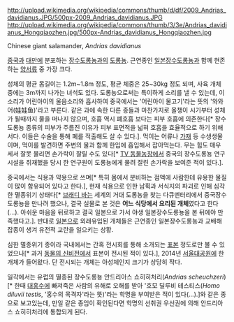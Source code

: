 http://upload.wikimedia.org/wikipedia/commons/thumb/d/df/2009_Andrias_davidianus.JPG/500px-2009_Andrias_davidianus.JPG
http://upload.wikimedia.org/wikipedia/commons/thumb/3/3e/Andrias_davidianus_Hongqiaozhen.jpg/500px-Andrias_davidianus_Hongqiaozhen.jpg

Chinese giant salamander, ''Andrias davidianus''

[[중국]]과 [[대만]]에 분포하는 [[장수도롱뇽]]과의 [[도롱뇽]]. 근연종인 [[일본장수도롱뇽]]과 함께 현존하는 [[양서류]] 중 가장 크다.

성체의 평균 몸길이는 1.2m~1.8m 정도, 평균 체중은 25~30kg 정도 되며, 사육 개체 중에는 3m까지 나가는 녀석도 있다. 도롱뇽으로써는 특이하게 소리를 낼 수 있는데, 이 소리가 어린아이의 울음소리와 흡사하여 중국에서는 '어린아이 물고기'라는 뜻의 '와와어(娃娃鱼)'라고 부른다. 같은 과에 속한 다른 종들과 마찬가지로 올챙이 시기부터 성체가 될때까지 물을 떠나지 않으며, 호흡 역시 폐호흡 보다는 피부 호흡에 의존한다[* 장수도롱뇽 종류의 피부가 주름진 이유가 피부 표면적을 넓혀 호흡을 효율적으로 하기 위해서다. 이들은 수술을 통해 폐를 적출해도 살 수 있다.]. 먹이는 어류나 [[가재]] 등 수생생물이며, 먹이를 발견하면 주변의 물과 함께 한입에 흡입해서 잡아먹는다. 무는 힘도 매우 세서 잘못 물리면 손가락이 잘릴 수도 있다[* [[TV 동물농장]]에서 중국의 장수도롱뇽 연구시설을 취재했을 당시 한 연구원이 도롱뇽에게 물려 잘린 손가락을 보여준 적이 있다.].

중국에서는 식용과 약용으로 쓰며[* 특히 몸에서 분비하는 점액에 사람한테 유용한 물질이 많이 함유되어 있다고 한다.], 현재 식용으로 인한 남획과 서식지의 파괴로 인해 심각한 멸종위기 상태다[* [[브래디 바]]는 세계의 거대 도롱뇽을 찾는 다큐멘터리에서 중국장수도롱뇽을 만나려 했으나, 결국 실물로 본 것은 '''어느 식당에서 요리된 개체'''였다고 한다(...). 아쉬운 마음을 뒤로하고 결국 일본으로 가서 야생 일본장수도롱뇽을 본 뒤에야 만족했다고.]. 반대로 [[일본]]으로 외래유입된 개체들은 근연종인 일본장수도롱뇽과 교배해 잡종이 생겨 유전적 교란을 일으키는 상황.

심한 멸종위기 종이라 국내에서는 간혹 전시회를 통해 소개되는 [[표본]] 정도로만 볼 수 있었으나[* 과거 [[동물의 신비전]]에서 표본이 전시된 적이 있다.], 2014년 [[서울대공원]]에 한 개체가 들어왔다. 단 전시되는 개체는 아성체인지 크기가 상당히 작다.

일각에서는 유럽의 멸종된 장수도롱뇽 안드리아스 쇼히히처리(''Andrias scheuchzeri'')[* 한때 [[대홍수]]에 빠져죽은 사람의 유해로 오해를 받아 '호모 딜루비 테스티스(''Homo diluvii testis'', '홍수의 목격자'라는 뜻)'라는 학명을 부여받은 적이 있다(...).]와 같은 종으로 보고있는데, 만일 같은 종임이 확인된다면 학명의 선취권 우선권에 의해 안드리아스 쇼히히처리에 통합되게 된다.
